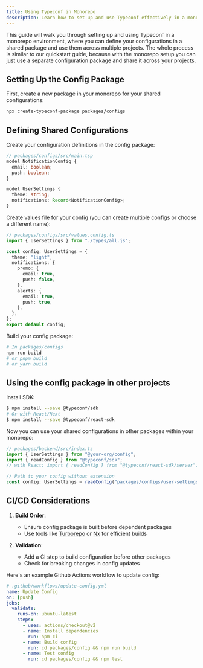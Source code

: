 ```yaml
---
title: Using Typeconf in Monorepo
description: Learn how to set up and use Typeconf effectively in a monorepo environment
---
```


This guide will walk you through setting up and using Typeconf in a monorepo
environment, where you can define your configurations in a shared package and
use them across multiple projects. The whole process is similar to our
quickstart guide, because with the monorepo setup you can just use a separate
configuration package and share it across your projects.

## Setting Up the Config Package

First, create a new package in your monorepo for your shared configurations:

```bash
npx create-typeconf-package packages/configs
```

## Defining Shared Configurations

Create your configuration definitions in the config package:

```typescript
// packages/configs/src/main.tsp
model NotificationConfig {
  email: boolean;
  push: boolean;
}

model UserSettings {
  theme: string;
  notifications: Record<NotificationConfig>;
}
```

Create values file for your config (you can create multiple configs or choose a different name):

```typescript
// packages/configs/src/values.config.ts
import { UserSettings } from "./types/all.js";

const config: UserSettings = {
  theme: "light",
  notifications: {
    promo: {
      email: true,
      push: false,
    },
    alerts: {
      email: true,
      push: true,
    },
  },
};
export default config;
```

Build your config package:

```bash
# In packages/configs
npm run build
# or pnpm build
# or yarn build
```

## Using the config package in other projects

Install SDK:

```bash
$ npm install --save @typeconf/sdk
# Or with React/Next
$ npm install --save @typeconf/react-sdk
```

Now you can use your shared configurations in other packages within your monorepo:

```typescript
// packages/backend/src/index.ts
import { UserSettings } from "@your-org/config";
import { readConfig } from "@typeconf/sdk";
// with React: import { readConfig } from "@typeconf/react-sdk/server";

// Path to your config without extension
const config: UserSettings = readConfig("packages/configs/user-settings");
```

## CI/CD Considerations

1. **Build Order**:

   - Ensure config package is built before dependent packages
   - Use tools like [Turborepo](https://turborepo.org/) or [Nx](https://nx.dev/) for efficient builds

2. **Validation**:
   - Add a CI step to build configuration before other packages
   - Check for breaking changes in config updates

Here's an example Github Actions workflow to update config:

```yaml
# .github/workflows/update-config.yml
name: Update Config
on: [push]
jobs:
  validate:
    runs-on: ubuntu-latest
    steps:
      - uses: actions/checkout@v2
      - name: Install dependencies
        run: npm ci
      - name: Build config
        run: cd packages/config && npm run build
      - name: Test config
        run: cd packages/config && npm test
```
